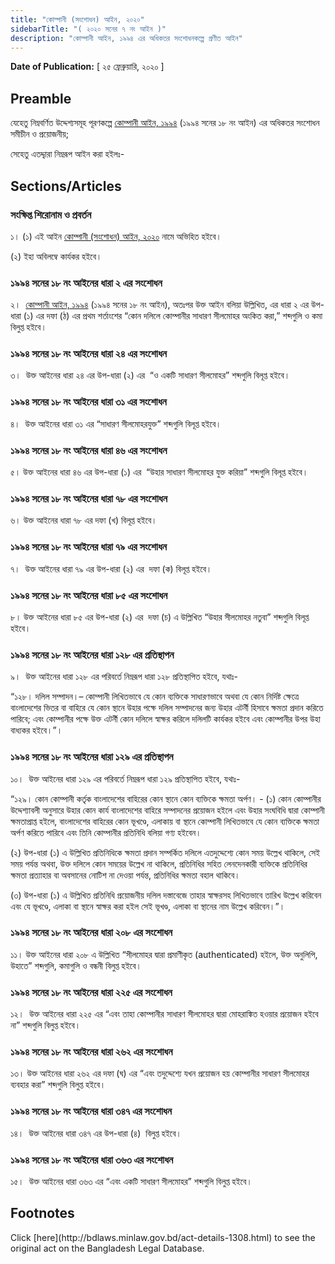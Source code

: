 ```yaml
---
title: "কোম্পানী (সংশোধন) আইন, ২০২০"
sidebarTitle: "( ২০২০ সনের ৭ নং আইন )"
description: "কোম্পানী আইন, ১৯৯৪ এর অধিকতর সংশোধনকল্পে প্রণীত আইন"
---
```


**Date of Publication:** [ ২৫ ফ্রেব্রুয়ারি, ২০২০ ]

## Preamble

যেহেতু নিম্নবর্ণিত উদ্দেশ্যসমূহ পূরণকল্পে [কোম্পানী আইন, ১৯৯৪](/laws/volume-30/act-788 "কোম্পানী আইন, ১৯৯৪") (১৯৯৪ সনের ১৮ নং আইন) এর অধিকতর সংশোধন সমীচীন ও প্রয়োজনীয়;

সেহেতু এতদ্দ্বারা নিম্নরূপ আইন করা হইলঃ-

## Sections/Articles

### সংক্ষিপ্ত শিরোনাম ও প্রবর্তন

১। (১) এই আইন [কোম্পানী (সংশোধন) আইন, ২০২০](/laws/volume-50/act-1308 "কোম্পানী (সংশোধন) আইন, ২০২০") নামে অভিহিত হইবে।

(২) ইহা অবিলম্বে কার্যকর হইবে।

### ১৯৯৪ সনের ১৮ নং আইনের ধারা ২ এর সংশোধন

২।  [কোম্পানী আইন, ১৯৯৪](/laws/volume-30/act-788 "কোম্পানী আইন, ১৯৯৪") (১৯৯৪ সনের ১৮ নং আইন), অতঃপর উক্ত আইন বলিয়া উল্লিখিত, এর ধারা ২ এর উপ-ধারা (১) এর দফা (ঠ) এর প্রথম শর্তাংশের “কোন দলিলে কোম্পানীর সাধারণ সীলমোহর অংকিত করা,” শব্দগুলি ও কমা বিলুপ্ত হইবে।

### ১৯৯৪ সনের ১৮ নং আইনের ধারা ২৪ এর সংশোধন

৩।  উক্ত আইনের ধারা ২৪ এর উপ-ধারা (২) এর  “ও একটি সাধারণ সীলমোহর” শব্দগুলি বিলূপ্ত হইবে।

### ১৯৯৪ সনের ১৮ নং আইনের ধারা ৩১ এর সংশোধন

৪।  উক্ত আইনের ধারা ৩১ এর “সাধারণ সীলমোহরযুক্ত” শব্দগুলি বিলূপ্ত হইবে।

### ১৯৯৪ সনের ১৮ নং আইনের ধারা ৪৬ এর সংশোধন

৫। উক্ত আইনের ধারা ৪৬ এর উপ-ধারা (১) এর  “উহার সাধারণ সীলমোহর যুক্ত করিয়া” শব্দগুলি বিলূপ্ত হইবে।

### ১৯৯৪ সনের ১৮ নং আইনের ধারা ৭৮ এর সংশোধন

৬। উক্ত আইনের ধারা ৭৮ এর দফা (খ) বিলূপ্ত হইবে।

### ১৯৯৪ সনের ১৮ নং আইনের ধারা ৭৯ এর সংশোধন

৭।  উক্ত আইনের ধারা ৭৯ এর উপ-ধারা (২) এর  দফা (ক) বিলূপ্ত হইবে।

### ১৯৯৪ সনের ১৮ নং আইনের ধারা ৮৫ এর সংশোধন

৮। উক্ত আইনের ধারা ৮৫ এর উপ-ধারা (২) এর  দফা (চ) এ উল্লিখিত “উহার সীলমোহর নতুবা” শব্দগুলি বিলূপ্ত হইবে।

### ১৯৯৪ সনের ১৮ নং আইনের ধারা ১২৮ এর প্রতিস্থাপন

৯।  উক্ত আইনের ধারা ১২৮ এর পরিবর্তে নিম্নরূপ ধারা ১২৮ প্রতিস্থাপিত হইবে, যথাঃ-

“১২৮। দলিল সম্পাদন।– কোম্পানী লিখিতভাবে যে কোন ব্যক্তিকে সাধারণভাবে অথবা যে কোন নির্দিষ্ট ক্ষেত্রে বাংলাদেশের ভিতর বা বাহিরে যে কোন স্থানে উহার পক্ষে দলিল সম্পাদনের জন্য উহার এটর্নী হিসাবে ক্ষমতা প্রদান করিতে পারিবে; এবং কোম্পানীর পক্ষে উক্ত এটর্নী কোন দলিলে স্বাক্ষর করিলে দলিলটি কার্যকর হইবে এবং কোম্পানীর উপর উহা বাধ্যকর হইবে।”।

### ১৯৯৪ সনের ১৮ নং আইনের ধারা ১২৯ এর প্রতিস্থাপন

১০।  উক্ত আইনের ধারা ১২৯ এর পরিবর্তে নিম্নরূপ ধারা ১২৯ প্রতিস্থাপিত হইবে, যথাঃ-

“১২৯। কোন কোম্পানী কর্তৃক বাংলাদেশের বাহিরের কোন স্থানে কোন ব্যক্তিকে ক্ষমতা অর্পণ। - (১) কোন কোম্পানীর উদ্দেশ্যাবলী অনুসারে উহার কোন কার্য বাংলাদেশের বাহিরে সম্পাদনের প্রয়োজন হইলে এবং উহার সংঘবিধি দ্বারা কোম্পানী ক্ষমতাপ্রাপ্ত হইলে, বাংলাদেশের বাহিরের কোন ভূখণ্ডে, এলাকায় বা স্থানে কোম্পানী লিখিতভাবে যে কোন ব্যক্তিকে ক্ষমতা অর্পণ করিতে পারিবে এবং তিনি কোম্পানীর প্রতিনিধি বলিয়া গণ্য হইবেন।

(২) উপ-ধারা (১) এ উল্লিখিত প্রতিনিধিকে ক্ষমতা প্রদান সম্পর্কিত দলিলে এতদুদ্দেশ্যে কোন সময় উল্লেখ থাকিলে, সেই সময় পর্যন্ত অথবা, উক্ত দলিলে কোন সময়ের উল্লেখ না থাকিলে, প্রতিনিধির সহিত লেনদেনকারী ব্যক্তিকে প্রতিনিধির ক্ষমতা প্রত্যাহার বা অবসানের নোটিশ না দেওয়া পর্যন্ত, প্রতিনিধির ক্ষমতা বহাল থাকিবে।

(৩) উপ-ধারা (১) এ উল্লিখিত প্রতিনিধি প্রয়োজনীয় দলিল দস্তাবেজে তাহার স্বাক্ষরসহ লিখিতভাবে তারিখ উল্লেখ করিবেন এবং যে ভূখণ্ডে, এলাকা বা স্থানে স্বাক্ষর করা হইল সেই ভূখণ্ড, এলাকা বা স্থানের নাম উল্লেখ করিবেন।”।

### ১৯৯৪ সনের ১৮ নং আইনের ধারা ২০৮ এর সংশোধন

১১। উক্ত আইনের ধারা ২০৮ এ উল্লিখিত “সীলমোহর দ্বারা প্রমাণীকৃত (authenticated) হইলে, উক্ত অনুলিপি, উহাতে” শব্দগুলি, কমাগুলি ও বন্ধনী বিলুপ্ত হইবে।

### ১৯৯৪ সনের ১৮ নং আইনের ধারা ২২৫ এর সংশোধন

১২।  উক্ত আইনের ধারা ২২৫ এর “এবং তাহা কোম্পানীর সাধারণ সীলমোহর দ্বারা মোহরাঙ্কিত হওয়ার প্রয়োজন হইবে না” শব্দগুলি বিলুপ্ত হইবে।

### ১৯৯৪ সনের ১৮ নং আইনের ধারা ২৬২ এর সংশোধন

১৩। উক্ত আইনের ধারা ২৬২ এর দফা (ঘ) এর “এবং তদুদ্দেশ্যে যখন প্রয়োজন হয় কোম্পানীর সাধারণ সীলমোহর ব্যবহার করা” শব্দগুলি বিলুপ্ত হইবে।

### ১৯৯৪ সনের ১৮ নং আইনের ধারা ৩৪৭ এর সংশোধন

১৪।  উক্ত আইনের ধারা ৩৪৭ এর উপ-ধারা (৪)  বিলুপ্ত হইবে।

### ১৯৯৪ সনের ১৮ নং আইনের ধারা ৩৬৩ এর সংশোধন

১৫।  উক্ত আইনের ধারা ৩৬৩ এর “এবং একটি সাধারণ সীলমোহর” শব্দগুলি বিলুপ্ত হইবে।

## Footnotes

<Note>
  Click [here](http://bdlaws.minlaw.gov.bd/act-details-1308.html) to see the original act on the Bangladesh Legal Database.
</Note>
